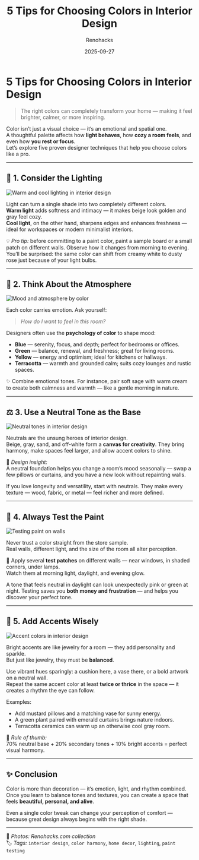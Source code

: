 ﻿---
title: "5 Tips for Choosing Colors in Interior Design"
description: "Professional color advice for your home: how lighting, atmosphere, and accent tones shape the mood of every room."
date: 2025-09-27
tags: ["interior design", "color", "home decor", "lighting", "paint testing"]
cover: "/images/five-interior-tips/cover.png"
author: "Renohacks"
translationOf: "podborka-tsvetov"
draft: false
keywords:
  - "interior color tips"
  - "how to choose colors for interior design"
  - "color harmony in home decor"
  - "neutral color palette"
  - "paint testing advice"
  - "lighting and wall colors"
  - "accent colors in interior design"
  - "color psychology home"
  - "choosing paint colors"
  - "color balance interior"
  - "warm and cool tones in design"

---

# 5 Tips for Choosing Colors in Interior Design

> The right colors can completely transform your home — making it feel brighter, calmer, or more inspiring.

Color isn’t just a visual choice — it’s an emotional and spatial one.  
A thoughtful palette affects how **light behaves**, how **cozy a room feels**, and even how **you rest or focus**.  
Let’s explore five proven designer techniques that help you choose colors like a pro.

---

## 🎨 1. Consider the Lighting

![Warm and cool lighting in interior design](/images/five-interior-tips/lighting.png)

Light can turn a single shade into two completely different colors.  
**Warm light** adds softness and intimacy — it makes beige look golden and gray feel cozy.  
**Cool light**, on the other hand, sharpens edges and enhances freshness — ideal for workspaces or modern minimalist interiors.

💡 *Pro tip:* before committing to a paint color, paint a sample board or a small patch on different walls. Observe how it changes from morning to evening.  
You’ll be surprised: the same color can shift from creamy white to dusty rose just because of your light bulbs.

---

## 🧘 2. Think About the Atmosphere

![Mood and atmosphere by color](/images/five-interior-tips/atmosphere.png)

Each color carries emotion. Ask yourself:
> *How do I want to feel in this room?*

Designers often use the **psychology of color** to shape mood:
- **Blue** — serenity, focus, and depth; perfect for bedrooms or offices.
- **Green** — balance, renewal, and freshness; great for living rooms.
- **Yellow** — energy and optimism; ideal for kitchens or hallways.
- **Terracotta** — warmth and grounded calm; suits cozy lounges and rustic spaces.

✨ Combine emotional tones. For instance, pair soft sage with warm cream to create both calmness and warmth — like a gentle morning in nature.

---

## ⚖️ 3. Use a Neutral Tone as the Base

![Neutral tones in interior design](/images/five-interior-tips/neutral.png)

Neutrals are the unsung heroes of interior design.  
Beige, gray, sand, and off-white form a **canvas for creativity**. They bring harmony, make spaces feel larger, and allow accent colors to shine.

📏 *Design insight:*  
A neutral foundation helps you change a room’s mood seasonally — swap a few pillows or curtains, and you have a new look without repainting walls.

If you love longevity and versatility, start with neutrals. They make every texture — wood, fabric, or metal — feel richer and more defined.

---

## 🧩 4. Always Test the Paint

![Testing paint on walls](/images/five-interior-tips/testing.png)

Never trust a color straight from the store sample.  
Real walls, different light, and the size of the room all alter perception.

🎨 Apply several **test patches** on different walls — near windows, in shaded corners, under lamps.  
Watch them at morning light, daylight, and evening glow.

A tone that feels neutral in daylight can look unexpectedly pink or green at night. Testing saves you **both money and frustration** — and helps you discover your perfect tone.

---

## 🌈 5. Add Accents Wisely

![Accent colors in interior design](/images/five-interior-tips/accents.png)

Bright accents are like jewelry for a room — they add personality and sparkle.  
But just like jewelry, they must be **balanced**.

Use vibrant hues sparingly: a cushion here, a vase there, or a bold artwork on a neutral wall.  
Repeat the same accent color at least **twice or thrice** in the space — it creates a rhythm the eye can follow.

Examples:
- Add mustard pillows and a matching vase for sunny energy.
- A green plant paired with emerald curtains brings nature indoors.
- Terracotta ceramics can warm up an otherwise cool gray room.

🎯 *Rule of thumb:*  
70% neutral base + 20% secondary tones + 10% bright accents = perfect visual harmony.

---

## ✨ Conclusion

Color is more than decoration — it’s emotion, light, and rhythm combined.  
Once you learn to balance tones and textures, you can create a space that feels **beautiful, personal, and alive**.

Even a single color tweak can change your perception of comfort —  
because great design always begins with the right shade.

---

📸 *Photos: Renohacks.com collection*  
🏷️ *Tags:* `interior design`, `color harmony`, `home decor`, `lighting`, `paint testing`
